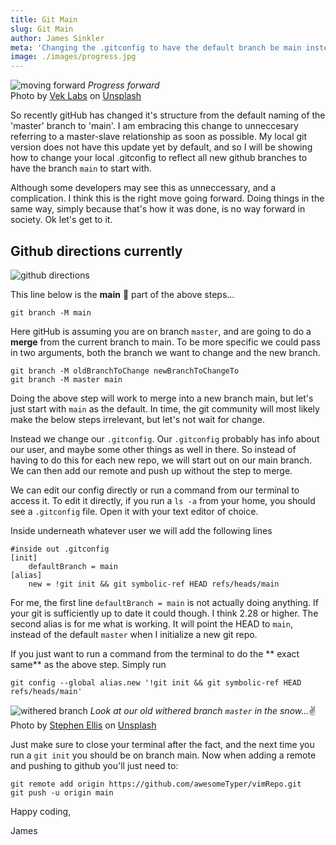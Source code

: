 ```yaml
---
title: Git Main
slug: Git Main   
author: James Sinkler
meta: 'Changing the .gitconfig to have the default branch be main instead of master.'
image: ./images/progress.jpg
---
```


![moving forward](./images/progress.jpg)
<em>Progress forward</em><br/>
<span>Photo by <a href="https://unsplash.com/@veklabs?utm_source=unsplash&amp;utm_medium=referral&amp;utm_content=creditCopyText">Vek Labs</a> on <a href="https://unsplash.com/s/photos/forward?utm_source=unsplash&amp;utm_medium=referral&amp;utm_content=creditCopyText">Unsplash</a></span> 

So recently gitHub has changed it's structure from the default naming  of the 'master' branch to 'main'. I am embracing this change to unneccesary referring to a master-slave relationship as soon as possible. My local git version does not have this update yet by default, and so I will be showing how to change your local .gitconfig to reflect all new github branches to have the branch `main` to start with.

Although some developers may see this as unneccessary, and a complication. I think this is the right move going forward. Doing things in the same way, simply because that's how it was done, is no way forward in society. Ok let's get to it.


## Github directions currently
![github directions](./images/github-directions.png)

This line below is the **main** 👀 part of the above steps...
```
git branch -M main
```

Here gitHub is assuming you are on branch `master`, and are going to do a **merge** from the current branch to main. To be more specific we could pass in two arguments, both the branch we want to change and the new branch.
```
git branch -M oldBranchToChange newBranchToChangeTo
git branch -M master main
```

Doing the above step will work to merge into a new branch main, but let's just start with `main` as the default. In time, the git community will most likely make the below steps irrelevant, but let's not wait for change.


Instead we change our `.gitconfig`. Our `.gitconfig` probably has info about our user, and maybe some other things as well in there. So instead of having to do this for each new repo, we will start out on our main branch. We can then add our remote and push up without the step to merge.


We can edit our config directly or run a command from our terminal to access it. To edit it directly, if you run a `ls -a` from your home, you should see a `.gitconfig` file. Open it with your text editor of choice.


Inside underneath whatever user we will add the following lines
```
#inside out .gitconfig
[init]
	defaultBranch = main
[alias]
	new = !git init && git symbolic-ref HEAD refs/heads/main
```
For me, the first line `defaultBranch = main` is not actually doing anything. If your git is sufficiently up to date it could though. I think 2.28 or higher. The second alias is for me what is working. It will point the HEAD to `main`, instead of the default `master` when I initialize a new git repo.

If you just want to run a command from the terminal to do the ** exact same** as the above step.
Simply run
```
git config --global alias.new '!git init && git symbolic-ref HEAD refs/heads/main'
```

![withered branch](./images/withered-branch.jpg)
<em>Look at our old withered branch `master` in the snow...</em>✌️<br/>
<span>Photo by <a href="https://unsplash.com/@fstopusa?utm_source=unsplash&amp;utm_medium=referral&amp;utm_content=creditCopyText">Stephen Ellis</a> on <a href="https://unsplash.com/s/photos/tree-branch?utm_source=unsplash&amp;utm_medium=referral&amp;utm_content=creditCopyText">Unsplash</a></span>


Just make sure to close your terminal after the fact, and the next time you run a `git init` you should be on branch main. Now when adding a remote and pushing to github you'll just need to:
```
git remote add origin https://github.com/awesomeTyper/vimRepo.git
git push -u origin main
```

Happy coding,

James
